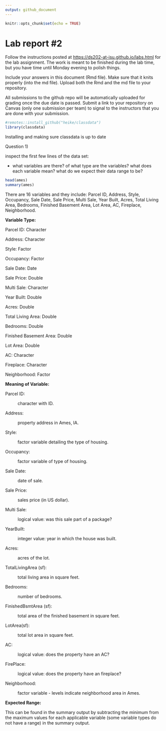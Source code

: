 ```yaml
---
output: github_document
---
```


<!-- README.md is generated from README.Rmd. Please edit the README.Rmd file -->

```r
knitr::opts_chunk$set(echo = TRUE)
```

# Lab report #2

Follow the instructions posted at <https://ds202-at-isu.github.io/labs.html> for the lab assignment. The work is meant to be finished during the lab time, but you have time until Monday evening to polish things.

Include your answers in this document (Rmd file). Make sure that it knits properly (into the md file). Upload both the Rmd and the md file to your repository.

All submissions to the github repo will be automatically uploaded for grading once the due date is passed. Submit a link to your repository on Canvas (only one submission per team) to signal to the instructors that you are done with your submission.

```r
#remotes::install_github("heike/classdata")
library(classdata)

```

Installing and making sure classdata is up to date

Question 1)

inspect the first few lines of the data set:

-   what variables are there? of what type are the variables? what does each variable mean? what do we expect their data range to be?

```r
head(ames)
summary(ames)
```

There are 16 variables and they include: Parcel ID, Address, Style, Occupancy, Sale Date, Sale Price, Multi Sale, Year Built, Acres, Total Living Area, Bedrooms, Finished Basement Area, Lot Area, AC, Fireplace, Neighborhood.

**Variable Type:**

Parcel ID: Character

Address: Character

Style: Factor

Occupancy: Factor

Sale Date: Date

Sale Price: Double

Multi Sale: Character

Year Built: Double

Acres: Double

Total Living Area: Double

Bedrooms: Double

Finished Basement Area: Double

Lot Area: Double

AC: Character

Fireplace: Character

Neighborhood: Factor

**Meaning of Variable:**

Parcel ID:

:   character with ID.

Address:

:   property address in Ames, IA.

Style:

:   factor variable detailing the type of housing.

Occupancy:

:   factor variable of type of housing.

Sale Date:

:   date of sale.

Sale Price:

:   sales price (in US dollar).

Multi Sale:

:   logical value: was this sale part of a package?

YearBuilt:

:   integer value: year in which the house was built.

Acres:

:   acres of the lot.

TotalLivingArea (sf):

:   total living area in square feet.

Bedrooms:

:   number of bedrooms.

FinishedBsmtArea (sf):

:   total area of the finished basement in square feet.

LotArea(sf):

:   total lot area in square feet.

AC:

:   logical value: does the property have an AC?

FirePlace:

:   logical value: does the property have an fireplace?

Neighborhood:

:   factor variable - levels indicate neighborhood area in Ames.

**Expected Range:**

This can be found in the summary output by subtracting the minimum from the maximum values for each applicable variable (some variable types do not have a range) in the summary output.

```r

```
